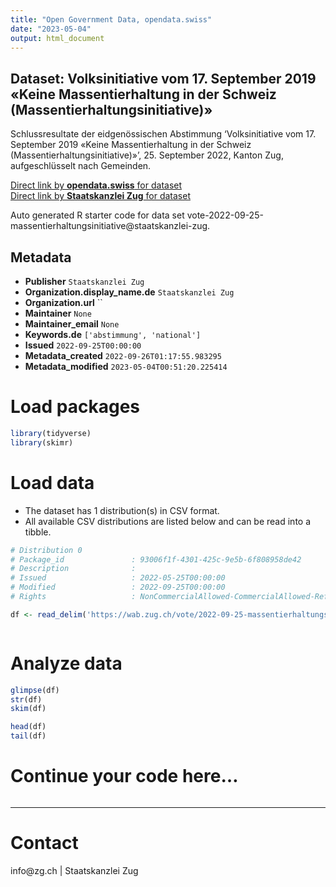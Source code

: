 ```yaml
---
title: "Open Government Data, opendata.swiss"
date: "2023-05-04"
output: html_document
---
```


## Dataset: Volksinitiative vom 17. September 2019 «Keine Massentierhaltung in der Schweiz (Massentierhaltungsinitiative)»

Schlussresultate der eidgenössischen Abstimmung 'Volksinitiative vom 17. September 2019 «Keine Massentierhaltung in der Schweiz (Massentierhaltungsinitiative)»', 25. September 2022, Kanton Zug, aufgeschlüsselt nach Gemeinden.

[Direct link by **opendata.swiss** for dataset](https://opendata.swiss/de/dataset/volksinitiative-vom-17-september-2019-keine-massentierhaltung-in-der-schweiz-massentierhaltungs)<br>
[Direct link by **Staatskanzlei Zug** for dataset](https://wab.zug.ch/vote/2022-09-25-massentierhaltungsinitiative/data)

Auto generated R starter code for data set vote-2022-09-25-massentierhaltungsinitiative@staatskanzlei-zug.

## Metadata

- **Publisher** `Staatskanzlei Zug`
- **Organization.display_name.de** `Staatskanzlei Zug`
- **Organization.url** ``
- **Maintainer** `None`
- **Maintainer_email** `None`
- **Keywords.de** `['abstimmung', 'national']`
- **Issued** `2022-09-25T00:00:00`
- **Metadata_created** `2022-09-26T01:17:55.983295`
- **Metadata_modified** `2023-05-04T00:51:20.225414`


# Load packages

```r

library(tidyverse)
library(skimr)

```

# Load data

-   The dataset has 1 distribution(s) in CSV format.
-   All available CSV distributions are listed below and can be read into a tibble.

```r

# Distribution 0
# Package_id               : 93006f1f-4301-425c-9e5b-6f808958de42
# Description              : 
# Issued                   : 2022-05-25T00:00:00
# Modified                 : 2022-09-25T00:00:00
# Rights                   : NonCommercialAllowed-CommercialAllowed-ReferenceRequired

df <- read_delim('https://wab.zug.ch/vote/2022-09-25-massentierhaltungsinitiative/data-csv')



```

# Analyze data

```r

glimpse(df)
str(df)
skim(df)

head(df)
tail(df)

```

# Continue your code here...

```r

```

------------------------------------------------------------------------

# Contact

info@zg.ch | Staatskanzlei Zug
